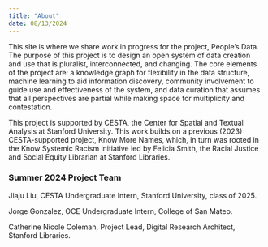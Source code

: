 ```yaml
---
title: "About"
date: 08/13/2024
---
```


This site is where we share work in progress for the project, People's Data. The purpose of this project is to design an open system of data creation and use that is pluralist, interconnected, and changing. The core elements of the project are: a knowledge graph for flexibility in the data structure, machine learning to aid information discovery, community involvement to guide use and effectiveness of the system, and data curation that assumes that all perspectives are partial while making space for multiplicity and contestation. 

This project is supported by CESTA, the Center for Spatial and Textual Analysis at Stanford University. This work builds on a previous (2023) CESTA-supported project, Know More Names, which, in turn was rooted in the Know Systemic Racism initiative led by Felicia Smith, the Racial Justice and Social Equity Librarian at Stanford Libraries.

### Summer 2024 Project Team

Jiaju Liu, CESTA Undergraduate Intern, Stanford University, class of 2025.

Jorge Gonzalez, OCE Undergraduate Intern, College of San Mateo.

Catherine Nicole Coleman, Project Lead, Digital Research Architect, Stanford Libraries.




